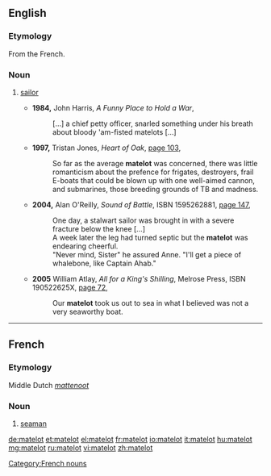 ==English==

===Etymology===
From the French.

===Noun===
{{en-noun}}

# {{British}} [[sailor]]
#* '''1984,''' John Harris, ''A Funny Place to Hold a War'',
#*:[&hellip;] a chief petty officer, snarled something under his breath about bloody 'am-fisted matelots [&hellip;]
#* '''1997,''' Tristan Jones, ''Heart of Oak'', [http://books.google.com/books?vid=ISBN1574090194&id=v_KgYDwH9lsC&pg=PA103&lpg=PA103&dq=matelot+ship&sig=QDHI9me2dRfGRDYt2XzON6viuZQ page 103],
#*:So far as the average '''matelot''' was concerned, there was little romanticism about the prefence for frigates, destroyers, frail E-boats that could be blown up with one well-aimed cannon, and submarines, those breeding grounds of TB and madness.
#* '''2004,''' Alan O'Reilly, ''Sound of Battle'', ISBN 1595262881, [http://books.google.com/books?vid=ISBN1595262881&id=Ay-iHQZ2WhYC&pg=PA147&lpg=PA147&ots=R6gmjSkYEd&dq=%22the+leg+had+turned+septic+but+the+matelot+was+endearingly+cheerful%22&sig=3XHH4iipBoTF6vJJPDgM-3u293U page 147],
#*:One day, a stalwart sailor was brought in with a severe fracture below the knee [&hellip;]
#*:A week later the leg had turned septic but the '''matelot''' was endearing cheerful.
#*:"Never mind, Sister" he assured Anne. "I'll get a piece of whalebone, like Captain Ahab."
#* '''2005''' William Atlay, ''All for a King's Shilling'', Melrose Press, ISBN 190522625X, [http://books.google.com/books?vid=ISBN190522625X&id=1CzRwj5CHLQC&pg=PA72&lpg=PA72&dq=matelot&num=100&sig=6OZxOLjHkI3yBWPKTDz6vr4WISk page 72],
#*: Our '''matelot''' took us out to sea in what I believed was not a very seaworthy boat.

----

==French==

===Etymology===
Middle Dutch ''[[mattenoot]]''

===Noun===
{{fr-noun|m}}

# [[seaman]]

[[Category:French nouns]]

[[de:matelot]]
[[et:matelot]]
[[el:matelot]]
[[fr:matelot]]
[[io:matelot]]
[[it:matelot]]
[[hu:matelot]]
[[mg:matelot]]
[[ru:matelot]]
[[vi:matelot]]
[[zh:matelot]]